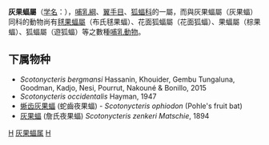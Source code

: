 {{unreferenced|time=2013-04-20T07:30:45+00:00}}
{{Automatic taxobox
| taxon = Scotonycteris
| authority = Matschie, 1894
}}

'''灰果蝠屬'''（[[学名|学名]]：{{lang|la|''Scotonycteris''}}），[[哺乳綱|哺乳綱]]、[[翼手目|翼手目]]、[[狐蝠科|狐蝠科]]的一屬，而與灰果蝠屬（灰果蝠）同科的動物尚有[[毬果蝠屬|毬果蝠屬]]（布氏毬果蝠）、花面狐蝠屬（花面狐蝠）、果蝠屬（棕果蝠）、狐蝠屬（遊狐蝠）等之數種[[哺乳動物|哺乳動物]]。

==下属物种==
* ''Scotonycteris bergmansi'' Hassanin, Khouider, Gembu Tungaluna, Goodman, Kadjo, Nesi, Pourrut, Nakouné & Bonillo, 2015
* ''Scotonycteris occidentalis'' Hayman, 1947
* [[蜥齿灰果蝠|蜥齿灰果蝠]] (蛇齒夜果蝠) - ''Scotonycteris ophiodon'' (Pohle's fruit bat)
* [[灰果蝠|灰果蝠]] (詹氏夜果蝠) ''Scotonycteris zenkeri Matschie'', 1894

{{taxonbar}}
[[Category:狐蝠科|H]]
[[Category:灰果蝠属|]]
[[Category:1894年描述的分类群|H]]
